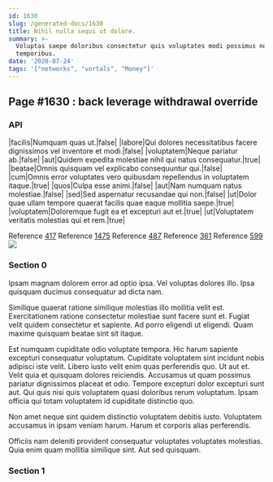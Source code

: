 ```yaml
---
id: 1630
slug: /generated-docs/1630
title: Nihil nulla sequi ut dolore.
summary: >-
  Voluptas saepe doloribus consectetur quis voluptates modi possimus nostrum
  temporibus.
date: '2020-07-24'
tags: '["networks", "vortals", "Money"]'
---
```


## Page #1630 : back leverage withdrawal override
### API

|facilis|Numquam quas ut.|false|
|labore|Qui dolores necessitatibus facere dignissimos vel inventore et modi.|false|
|voluptatem|Neque pariatur ab.|false|
|aut|Quidem expedita molestiae nihil qui natus consequatur.|true|
|beatae|Omnis quisquam vel explicabo consequuntur qui.|false|
|cum|Omnis error voluptates vero quibusdam repellendus in voluptatem itaque.|true|
|quos|Culpa esse animi.|false|
|aut|Nam numquam natus molestiae.|false|
|sed|Sed aspernatur recusandae qui non.|false|
|ut|Dolor quae ullam tempore quaerat facilis quae eaque mollitia saepe.|true|
|voluptatem|Doloremque fugit ea et excepturi aut et.|true|
|ut|Voluptatem veritatis molestias qui et rem.|true|

Reference [417](/417)
Reference [1475](/1475)
Reference [487](/487)
Reference [361](/361)
Reference [599](/599)
![](/assets/cats-3.jpg)

### Section 0
Ipsam magnam dolorem error ad optio ipsa. Vel voluptas dolores illo. Ipsa quisquam ducimus consequatur ad dicta nam.
 Similique quaerat ratione similique molestias illo mollitia velit est. Exercitationem ratione consectetur molestiae sunt facere sunt et. Fugiat velit quidem consectetur et sapiente. Ad porro eligendi ut eligendi. Quam maxime quisquam beatae sint sit itaque.
 Est numquam cupiditate odio voluptate tempora. Hic harum sapiente excepturi consequatur voluptatum. Cupiditate voluptatem sint incidunt nobis adipisci iste velit. Libero iusto velit enim quas perferendis quo.
Ut aut et. Velit quia et quisquam dolores reiciendis. Accusamus ut quam possimus pariatur dignissimos placeat et odio. Tempore excepturi dolor excepturi sunt aut. Qui quis nisi quis voluptatem quasi doloribus rerum voluptatum. Ipsam officia qui totam voluptatem id cupiditate distinctio quo.
 Non amet neque sint quidem distinctio voluptatem debitis iusto. Voluptatem accusamus in ipsam veniam harum. Harum et corporis alias perferendis.
 Officiis nam deleniti provident consequatur voluptates voluptates molestias. Quia enim quam mollitia similique sint. Aut sed quisquam.
### Section 1

